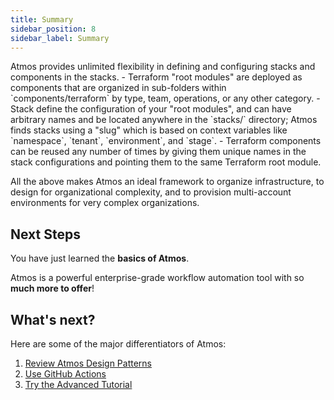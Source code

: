 ```yaml
---
title: Summary
sidebar_position: 8
sidebar_label: Summary
---
```


<Intro>
Atmos provides unlimited flexibility in defining and configuring stacks and components in the stacks.
</Intro>

<KeyPoints title="What you have learned">
- Terraform "root modules" are deployed as components that are organized in sub-folders within `components/terraform` by type, team, operations, or any other category.
- Stack define the configuration of your "root modules", and can have arbitrary names and be located anywhere in the `stacks/` directory; 
  Atmos finds stacks using a "slug" which is based on context variables like `namespace`, `tenant`, `environment`, and `stage`.
- Terraform components can be reused any number of times by giving them unique names in the stack configurations 
  and pointing them to the same Terraform root module.
</KeyPoints>

All the above makes Atmos an ideal framework to organize infrastructure, to design for organizational complexity, and to provision multi-account
environments for very complex organizations.

## Next Steps

You have just learned the **basics of Atmos**.

Atmos is a powerful enterprise-grade workflow automation tool with so **much more to offer**!

## What's next?

Here are some of the major differentiators of Atmos:

1. [Review Atmos Design Patterns](/design-patterns)
2. [Use GitHub Actions](/integrations/github-actions)
3. [Try the Advanced Tutorial](/quick-start/advanced)
